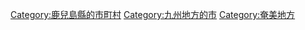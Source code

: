 {{Commons category|Amami, Kagoshima}}
{{Catmore}}

{{DEFAULTSORT:Amami-shi}}
[[Category:鹿兒島縣的市町村|Category:鹿兒島縣的市町村]]
[[Category:九州地方的市|Category:九州地方的市]]
[[Category:奄美地方|Category:奄美地方]]